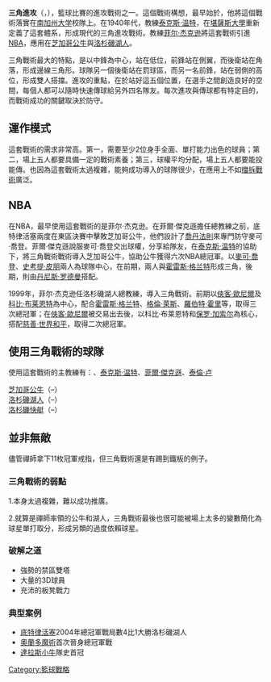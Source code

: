 {{unreferenced|time=2016-11-21T09:07:24+00:00}}
{{Expand|time=2013-08-17T17:34:22+00:00}}
'''三角進攻'''（{{lang-en|Triangle offense}}，{{lang|en|triple-post offense}}），籃球比賽的進攻戰術之一。這個戰術構想，最早始於{{link-en|山姆·貝瑞|Sam Barry}}，他將這個戰術落實在[[南加州大学|南加州大学]]校隊上。在1940年代，教練[[泰克斯·温特|泰克斯·温特]]，在[[堪薩斯大學|堪薩斯大學]]重新定義了這套體系，形成現代的三角進攻戰術。教練[[菲尔·杰克逊|菲尔·杰克逊]]將這套戰術引進[[NBA|NBA]]，應用在[[芝加哥公牛|芝加哥公牛]]與[[洛杉磯湖人|洛杉磯湖人]]。

三角戰術最大的特點，是以中鋒為中心，站在低位，前鋒站在側翼，而後衛站在角落，形成邊線三角形。球隊另一個後衛站在罰球區，而另一名前鋒，站在弱側的高位，形成雙人搭擋。進攻的重點，在於站好這五個位置，在選手之間創造良好的空間，每個人都可以隨時快速傳球給另外四名隊友。每次進攻與傳球都有特定目的，而戰術成功的關鍵取決於防守。

==運作模式==
這套戰術的需求非常高。第一，需要至少2位身手全面、單打能力出色的球員；第二，場上五人都要具備一定的戰術素養；第三，球權平均分配，場上五人都要能投能傳。也因為這套戰術太過複雜，能夠成功導入的球隊很少，在應用上不如[[擋拆戰術|擋拆戰術]]廣泛。

==NBA==
在NBA，最早使用這套戰術的是菲尔·杰克逊。在菲爾·傑克遜擔任總教練之前，底特律活塞兩度在東區決賽中擊敗芝加哥公牛，他們設計了[[喬丹法則|喬丹法則]]來專門防守麥可·喬登。菲爾·傑克遜說服麥可·喬登交出球權，分享給隊友，在[[泰克斯·温特|泰克斯·温特]]的協助下，將三角戰術戰術導入芝加哥公牛，協助公牛獲得六次NBA總冠軍。以[[麥可·喬登|麥可·喬登]]、[[史考提·皮朋|史考提·皮朋]]兩人為球隊中心，在前期，兩人與[[霍雷斯·格兰特|霍雷斯·格兰特]]形成三角，後期，則由[[丹尼斯·罗德曼|丹尼斯·罗德曼]]搭配。

1999年，菲尔·杰克逊任洛杉磯湖人總教練，導入三角戰術。前期以[[俠客·歐尼爾|俠客·歐尼爾]]及[[科比·布莱恩特|科比·布莱恩特]]為中心，配合[[霍雷斯·格兰特|霍雷斯·格兰特]]、[[格倫·萊斯|格倫·萊斯]]、[[羅伯特·霍里|羅伯特·霍里]]等，取得三次總冠軍；在[[俠客·歐尼爾|俠客·歐尼爾]]被交易出去後，以科比·布莱恩特和[[保罗·加索尔|保罗·加索尔]]為核心，搭配[[慈善·世界和平|慈善·世界和平]]，取得二次總冠軍。

==使用三角戰術的球隊==
使用這套戰術的主教練有：{{link-en|山姆·貝瑞|Sam Barry}}、[[泰克斯·温特|泰克斯·温特]]、[[菲爾·傑克遜|菲爾·傑克遜]]、[[泰倫·卢|泰倫·卢]]

[[芝加哥公牛|芝加哥公牛]]（{{nbay|1989|start}}–{{nbay|1997|end}}）<br/>
[[洛杉磯湖人|洛杉磯湖人]]（{{nbay|1999|start}}–{{nbay|2010|end}}）<br/>
[[洛杉磯快艇|洛杉磯快艇]]（{{nbay|2020|start}}–）<br/>

==並非無敵==	

儘管禪師拿下11枚冠軍戒指，但三角戰術還是有踢到鐵板的例子。

===三角戰術的弱點===
1.本身太過複雜，難以成功推廣。

2.就算是禪師率領的公牛和湖人，三角戰術最後也很可能被場上太多的變數簡化為球星單打取分，形成另類的過度依賴球星。

===破解之道===

*強勢的禁區雙塔
*大量的3D球員
*充沛的板凳戰力

===典型案例===

*[[底特律活塞|底特律活塞]]2004年總冠軍戰局數4比1大勝洛杉磯湖人
*[[奧蘭多魔術|奧蘭多魔術]]首次晉身總冠軍戰
*[[達拉斯小牛|達拉斯小牛]]隊史首冠

[[Category:籃球戰略|Category:籃球戰略]]